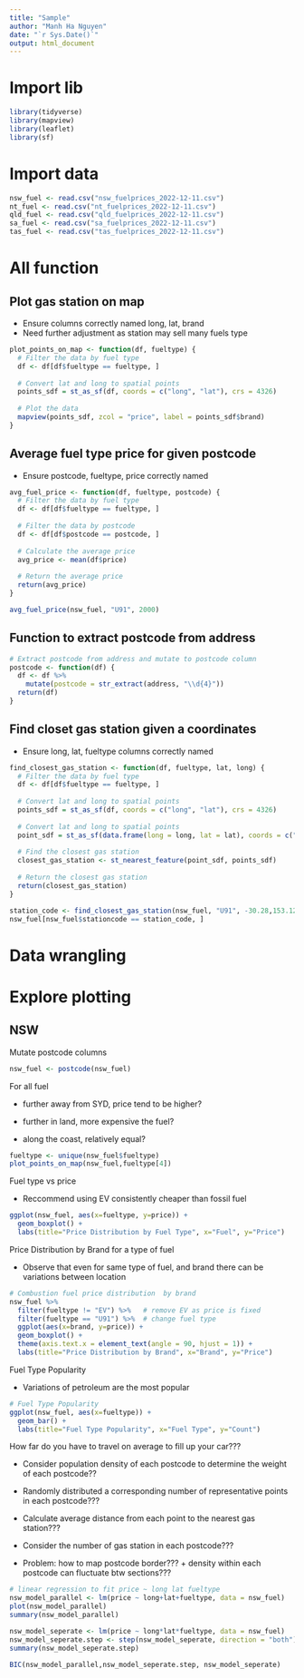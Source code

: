 ```yaml
---
title: "Sample"
author: "Manh Ha Nguyen"
date: "`r Sys.Date()`"
output: html_document
---
```


# Import lib

```r
library(tidyverse)
library(mapview)
library(leaflet)
library(sf)
```

# Import data

```r
nsw_fuel <- read.csv("nsw_fuelprices_2022-12-11.csv")
nt_fuel <- read.csv("nt_fuelprices_2022-12-11.csv")
qld_fuel <- read.csv("qld_fuelprices_2022-12-11.csv")
sa_fuel <- read.csv("sa_fuelprices_2022-12-11.csv")
tas_fuel <- read.csv("tas_fuelprices_2022-12-11.csv")
```

# All function

## Plot gas station on map

-   Ensure columns correctly named long, lat, brand
-   Need further adjustment as station may sell many fuels type

```r
plot_points_on_map <- function(df, fueltype) {
  # Filter the data by fuel type
  df <- df[df$fueltype == fueltype, ]
  
  # Convert lat and long to spatial points
  points_sdf = st_as_sf(df, coords = c("long", "lat"), crs = 4326)
  
  # Plot the data
  mapview(points_sdf, zcol = "price", label = points_sdf$brand)
}

```

## Average fuel type price for given postcode

-   Ensure postcode, fueltype, price correctly named

```r
avg_fuel_price <- function(df, fueltype, postcode) {
  # Filter the data by fuel type
  df <- df[df$fueltype == fueltype, ]
  
  # Filter the data by postcode
  df <- df[df$postcode == postcode, ]
  
  # Calculate the average price
  avg_price <- mean(df$price)
  
  # Return the average price
  return(avg_price)
}

avg_fuel_price(nsw_fuel, "U91", 2000)
```
## Function to extract postcode from address

```r
# Extract postcode from address and mutate to postcode column
postcode <- function(df) {
  df <- df %>%
    mutate(postcode = str_extract(address, "\\d{4}"))
  return(df)
}
```

## Find closet gas station given a coordinates

-   Ensure long, lat, fueltype columns correctly named

```r
find_closest_gas_station <- function(df, fueltype, lat, long) {
  # Filter the data by fuel type
  df <- df[df$fueltype == fueltype, ]
  
  # Convert lat and long to spatial points
  points_sdf = st_as_sf(df, coords = c("long", "lat"), crs = 4326)
  
  # Convert lat and long to spatial points
  point_sdf = st_as_sf(data.frame(long = long, lat = lat), coords = c("long", "lat"), crs = 4326)
  
  # Find the closest gas station
  closest_gas_station <- st_nearest_feature(point_sdf, points_sdf)
  
  # Return the closest gas station
  return(closest_gas_station)
}

station_code <- find_closest_gas_station(nsw_fuel, "U91", -30.28,153.12)
nsw_fuel[nsw_fuel$stationcode == station_code, ]
```

# Data wrangling

# Explore plotting

## NSW

Mutate postcode columns

```r
nsw_fuel <- postcode(nsw_fuel)
```

For all fuel

-   further away from SYD, price tend to be higher?

-   further in land, more expensive the fuel?

-   along the coast, relatively equal?

```r
fueltype <- unique(nsw_fuel$fueltype)
plot_points_on_map(nsw_fuel,fueltype[4]) 
```

Fuel type vs price

-   Reccommend using EV consistently cheaper than fossil fuel

```r
ggplot(nsw_fuel, aes(x=fueltype, y=price)) +
  geom_boxplot() +
  labs(title="Price Distribution by Fuel Type", x="Fuel", y="Price")

```

Price Distribution by Brand for a type of fuel

-   Observe that even for same type of fuel, and brand there can be variations between location

```r
# Combustion fuel price distribution  by brand
nsw_fuel %>%
  filter(fueltype != "EV") %>%   # remove EV as price is fixed
  filter(fueltype == "U91") %>%  # change fuel type
  ggplot(aes(x=brand, y=price)) +
  geom_boxplot() +
  theme(axis.text.x = element_text(angle = 90, hjust = 1)) +
  labs(title="Price Distribution by Brand", x="Brand", y="Price")

```

Fuel Type Popularity

-   Variations of petroleum are the most popular

```r
# Fuel Type Popularity
ggplot(nsw_fuel, aes(x=fueltype)) +
  geom_bar() +
  labs(title="Fuel Type Popularity", x="Fuel Type", y="Count")
```

How far do you have to travel on average to fill up your car???

-   Consider population density of each postcode to determine the weight of each postcode??

-   Randomly distributed a corresponding number of representative points in each postcode???

-   Calculate average distance from each point to the nearest gas station???

-   Consider the number of gas station in each postcode???

-   Problem: how to map postcode border??? + density within each postcode can fluctuate btw sections???



```r
# linear regression to fit price ~ long lat fueltype
nsw_model_parallel <- lm(price ~ long+lat+fueltype, data = nsw_fuel)
plot(nsw_model_parallel)
summary(nsw_model_parallel)

nsw_model_seperate <- lm(price ~ long*lat*fueltype, data = nsw_fuel)
nsw_model_seperate.step <- step(nsw_model_seperate, direction = "both")
summary(nsw_model_seperate.step)

BIC(nsw_model_parallel,nsw_model_seperate.step, nsw_model_seperate)
```
